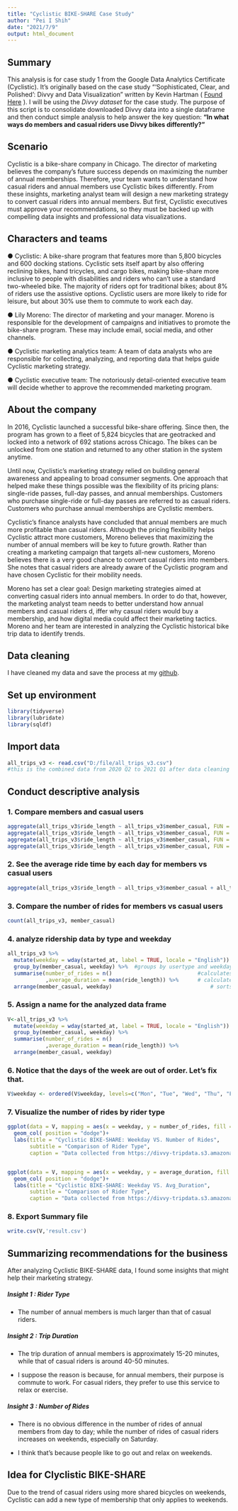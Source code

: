 ---
title: "Cyclistic BIKE-SHARE Case Study"
author: "Pei I Shih"
date: "2021/7/9"
output: html_document
---

## Summary
This analysis is for case study 1 from the Google Data Analytics Certificate (Cyclistic).  It’s originally based on the case study "'Sophisticated, Clear, and Polished’: Divvy and Data Visualization" written by Kevin Hartman ( [Found Here](https://artscience.blog/home/divvy-dataviz-case-study) ). I will be using the *Divvy dataset* for the case study. The purpose of this script is to consolidate downloaded Divvy data into a single dataframe and then conduct simple analysis to help answer the key question: **“In what ways do members and casual riders use Divvy bikes differently?”**

## Scenario 
Cyclistic is a bike-share company in Chicago. The director of marketing believes the company’s future success depends on maximizing the number of annual memberships. Therefore, your team wants to understand how casual riders and annual members use Cyclistic bikes differently. From these insights, marketing analyst team will design a new marketing strategy to convert casual riders into annual members. But first, Cyclistic executives must approve your recommendations, so they must be backed up with compelling data insights and professional data visualizations.

## Characters and teams
●	Cyclistic: A bike-share program that features more than 5,800 bicycles and 600 docking stations. Cyclistic sets itself apart by also offering reclining bikes, hand tricycles, and cargo bikes, making bike-share more inclusive to people with disabilities and riders who can’t use a standard two-wheeled bike. The majority of riders opt for traditional bikes; about 8% of riders use the assistive options. Cyclistic users are more likely to ride for leisure, but about 30% use them to commute to work each day.

●	Lily Moreno: The director of marketing and your manager. Moreno is responsible for the development of campaigns and initiatives to promote the bike-share program. These may include email, social media, and other channels.

●	Cyclistic marketing analytics team: A team of data analysts who are responsible for collecting, analyzing, and reporting data that helps guide Cyclistic marketing strategy. 

●	Cyclistic executive team: The notoriously detail-oriented executive team will decide whether to approve the recommended marketing program.

## About the company
In 2016, Cyclistic launched a successful bike-share offering. Since then, the program has grown to a fleet of 5,824 bicycles that are geotracked and locked into a network of 692 stations across Chicago. The bikes can be unlocked from one station and returned to any other station in the system anytime.

Until now, Cyclistic’s marketing strategy relied on building general awareness and appealing to broad consumer segments. One approach that helped make these things possible was the flexibility of its pricing plans: single-ride passes, full-day passes, and annual memberships. Customers who purchase single-ride or full-day passes are referred to as casual riders. Customers who purchase annual memberships are Cyclistic members.

Cyclistic’s finance analysts have concluded that annual members are much more profitable than casual riders. Although the pricing flexibility helps Cyclistic attract more customers, Moreno believes that maximizing the number of annual members will be key to future growth. Rather than creating a marketing campaign that targets all-new customers, Moreno believes there is a very good chance to convert casual riders into members. She notes that casual riders are already aware of the Cyclistic program and have chosen Cyclistic for their mobility needs.

Moreno has set a clear goal: Design marketing strategies aimed at converting casual riders into annual members. In order to do that, however, the marketing analyst team needs to better understand how annual members and casual riders d, iffer why casual riders would buy a membership, and how digital media could affect their marketing tactics. Moreno and her team are interested in analyzing the Cyclistic historical bike trip data to identify trends.

## Data cleaning
I have cleaned my data and save the process at my [github](https://github.com/Pei-I/MyPortfolio/blob/main/cyclistic.R). 

## Set up environment
```{r}
library(tidyverse)
library(lubridate)
library(sqldf)
```

## Import data
```{r}
all_trips_v3 <- read.csv("D:/file/all_trips_v3.csv")
#this is the combined data from 2020 Q2 to 2021 Q1 after data cleaning
```

## Conduct descriptive analysis


### 1. Compare members and casual users

```{r}
aggregate(all_trips_v3$ride_length ~ all_trips_v3$member_casual, FUN = mean)
aggregate(all_trips_v3$ride_length ~ all_trips_v3$member_casual, FUN = median)
aggregate(all_trips_v3$ride_length ~ all_trips_v3$member_casual, FUN = max)
aggregate(all_trips_v3$ride_length ~ all_trips_v3$member_casual, FUN = min)

```

### 2. See the average ride time by each day for members vs casual users

```{r}
aggregate(all_trips_v3$ride_length ~ all_trips_v3$member_casual + all_trips_v3$day_of_week, FUN = mean)
```

### 3. Compare the number of rides for members vs casual users 
```{r}
count(all_trips_v3, member_casual)
```

### 4. analyze ridership data by type and weekday

```{r}
all_trips_v3 %>% 
  mutate(weekday = wday(started_at, label = TRUE, locale = "English")) %>%  #creates weekday field using wday()
  group_by(member_casual, weekday) %>%  #groups by usertype and weekday
  summarise(number_of_rides = n()							#calculates the number of rides and average duration 
            ,average_duration = mean(ride_length)) %>% 		# calculates the average duration
  arrange(member_casual, weekday)								# sorts

```


### 5. Assign a name for the analyzed data frame

```{r}
V<-all_trips_v3 %>% 
  mutate(weekday = wday(started_at, label = TRUE, locale = "English")) %>% 
  group_by(member_casual, weekday) %>% 
  summarise(number_of_rides = n()
            ,average_duration = mean(ride_length)) %>% 
  arrange(member_casual, weekday)    
```

### 6. Notice that the days of the week are out of order. Let's fix that.

```{r}
V$weekday <- ordered(V$weekday, levels=c("Mon", "Tue", "Wed", "Thu", "Fri", "Sat", "Sun"))

```


### 7. Visualize the number of rides by rider type

```{r}


ggplot(data = V, mapping = aes(x = weekday, y = number_of_rides, fill = member_casual))+
  geom_col( position = "dodge")+
  labs(title = "Cyclistic BIKE-SHARE: Weekday VS. Number of Rides", 
       subtitle = "Comparison of Rider Type", 
       caption = "Data collected from https://divvy-tripdata.s3.amazonaws.com/index.html")


ggplot(data = V, mapping = aes(x = weekday, y = average_duration, fill = member_casual))+
  geom_col( position = "dodge")+
  labs(title = "Cyclistic BIKE-SHARE: Weekday VS. Avg_Duration", 
       subtitle = "Comparison of Rider Type", 
       caption = "Data collected from https://divvy-tripdata.s3.amazonaws.com/index.html")
```

### 8. Export Summary file

```{r}
write.csv(V,'result.csv')
```

## Summarizing recommendations for the business
After analyzing Cyclistic BIKE-SHARE data, I found some insights that might help their marketing strategy.


##### Insight 1 : Rider Type 

* The number of annual members is much larger than that of casual riders. 

##### Insight 2 : Trip Duration

* The trip duration of annual members is approximately 15-20 minutes, while that of casual riders is around 40-50 minutes. 

* I suppose the reason is because, for annual members, their purpose is commute to work. For casual riders, they prefer to use this service to relax or exercise.  

##### Insight 3 : Number of Rides

* There is no obvious difference in the number of rides of annual members from day to day; while the number of rides of casual riders increases on weekends, especially on Saturday. 

* I think that's because people like to go out and relax on weekends. 

## Idea for Clyclistic BIKE-SHARE

Due to the trend of casual riders using more shared bicycles on weekends, Cyclistic can add a new type of membership that only applies to weekends.





